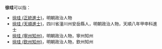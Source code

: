 '''徐珪'''可以指：
* [[徐珪_(正統進士)|徐珪 (正統進士)]]，明朝政治人物
* [[徐珪_(天順進士)|徐珪 (天順進士)]]，四川省潼川州安岳縣人，明朝政治人物，天順八年甲申科進士
* [[徐珪_(寧州知州)|徐珪 (寧州知州)]]，明朝政治人物，寧州知州
* [[徐珪_(欽州知州)|徐珪 (欽州知州)]]，明朝政治人物，欽州知州

{{Disambig|cat=二字徐姓人名消歧义|gui}}